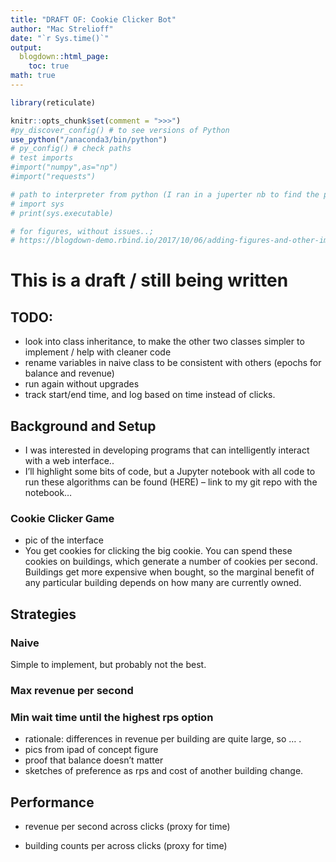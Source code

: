 ```yaml
---
title: "DRAFT OF: Cookie Clicker Bot"
author: "Mac Strelioff"
date: "`r Sys.time()`"
output:
  blogdown::html_page:
    toc: true
math: true
---
```


```r
library(reticulate)
```

```r
knitr::opts_chunk$set(comment = ">>>")
#py_discover_config() # to see versions of Python
use_python("/anaconda3/bin/python")
# py_config() # check paths
# test imports
#import("numpy",as="np")
#import("requests")

# path to interpreter from python (I ran in a juperter nb to find the path used here)
# import sys
# print(sys.executable)

# for figures, without issues..;
# https://blogdown-demo.rbind.io/2017/10/06/adding-figures-and-other-images-to-posts/
```

# This is a draft / still being written

## TODO:
- look into class inheritance, to make the other two classes simpler to implement / help with cleaner code
- rename variables in naive class to be consistent with others (epochs for balance and revenue)
- run again without upgrades
- track start/end time, and log based on time instead of clicks.

## Background and Setup 

- I was interested in developing programs that can intelligently interact with a web interface.. 
- I'll highlight some bits of code, but a Jupyter notebook with all code to run these algorithms can be found (HERE) -- link to my git repo with the notebook...

### Cookie Clicker Game

- pic of the interface
- You get cookies for clicking the big cookie. You can spend these cookies on buildings, which generate a number of cookies per second. Buildings get more expensive when bought, so the marginal benefit of any particular building depends on how many are currently owned. 

## Strategies

### Naive

Simple to implement, but probably not the best.

### Max revenue per second

### Min wait time until the highest rps option

- rationale: differences in revenue per building are quite large, so ... .
- pics from ipad of concept figure
- proof that balance doesn't matter 
- sketches of preference as rps and cost of another building change. 

## Performance 

- revenue per second across clicks (proxy for time)

- building counts per across clicks (proxy for time)




